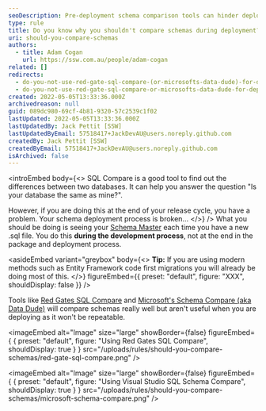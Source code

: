```yaml
---
seoDescription: Pre-deployment schema comparison tools can hinder deployment efficiency by making it a step at the end of your process.
type: rule
title: Do you know why you shouldn't compare schemas during deployment?
uri: should-you-compare-schemas
authors:
  - title: Adam Cogan
    url: https://ssw.com.au/people/adam-cogan
related: []
redirects:
  - do-you-not-use-red-gate-sql-compare-(or-microsofts-data-dude)-for-deployment-(because-they-are-a-step-at-the-end-of-your-process)
  - do-you-not-use-red-gate-sql-compare-or-microsofts-data-dude-for-deployment-because-they-are-a-step-at-the-end-of-your-process
created: 2022-05-05T13:33:36.000Z
archivedreason: null
guid: 089dc980-69cf-4b81-9320-57c2539c1f02
lastUpdated: 2022-05-05T13:33:36.000Z
lastUpdatedBy: Jack Pettit [SSW]
lastUpdatedByEmail: 57518417+JackDevAU@users.noreply.github.com
createdBy: Jack Pettit [SSW]
createdByEmail: 57518417+JackDevAU@users.noreply.github.com
isArchived: false
---
```


<introEmbed
  body={<>
SQL Compare is a good tool to find out the differences between two databases. It can help you answer the question "Is your database the same as mine?".

However, if you are doing this at the end of your release cycle, you have a problem. Your schema deployment process is broken...
  </>}
/>
What you should be doing is seeing your [Schema Master](/have-a-schema-master "Database Schema Master") each time you have a new .sql file. You do this **during the development process**, not at the end in the package and deployment process.

<asideEmbed
  variant="greybox"
  body={<>
    **Tip:** If you are using modern methods such as Entity Framework code first migrations you will already be doing most of this.
  </>}
  figureEmbed={{
    preset: "default",
    figure: "XXX",
    shouldDisplay: false
  }}
/>

Tools like [Red Gates SQL Compare](https://www.red-gate.com/products/sql-development/sql-compare/) and [Microsoft's Schema Compare (aka Data Dude)](https://docs.microsoft.com/en-us/sql/ssdt/how-to-use-schema-compare-to-compare-different-database-definitions?WT.mc_id=DP-MVP-33518) will compare schemas really well but aren't useful when you are deploying as it won't be repeatable.


<imageEmbed
  alt="Image"
  size="large"
  showBorder={false}
  figureEmbed={ {
    preset: "default",
    figure: "Using Red Gates SQL Compare",
    shouldDisplay: true
  } }
  src="/uploads/rules/should-you-compare-schemas/red-gate-sql-compare.png"
/>


<imageEmbed
  alt="Image"
  size="large"
  showBorder={false}
  figureEmbed={ {
    preset: "default",
    figure: "Using Visual Studio SQL Schema Compare",
    shouldDisplay: true
  } }
  src="/uploads/rules/should-you-compare-schemas/microsoft-schema-compare.png"
/>
